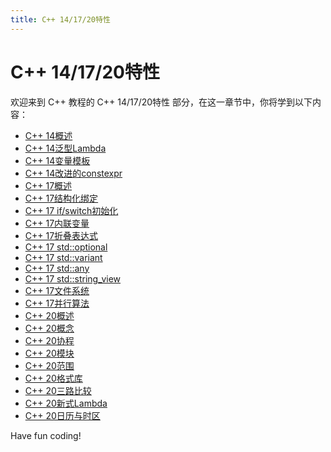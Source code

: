 ```yaml
---
title: C++ 14/17/20特性
---
```


# C++ 14/17/20特性

欢迎来到 C++ 教程的 C++ 14/17/20特性 部分，在这一章节中，你将学到以下内容：

- [C++ 14概述](./0-cpp14-overview.mdx)
- [C++ 14泛型Lambda](./1-cpp14-generic-lambda.mdx)
- [C++ 14变量模板](./2-cpp14-variable-template.mdx)
- [C++ 14改进的constexpr](./3-cpp14-improved-constexpr.mdx)
- [C++ 17概述](./4-cpp17-overview.mdx)
- [C++ 17结构化绑定](./5-cpp17-structured-binding.mdx)
- [C++ 17 if/switch初始化](./6-cpp17ifswitch-initialization.mdx)
- [C++ 17内联变量](./7-cpp17-inline-variables.mdx)
- [C++ 17折叠表达式](./8-cpp17-fold-expressions.mdx)
- [C++ 17 std::optional](./9-cpp17stdoptional.mdx)
- [C++ 17 std::variant](./10-cpp17stdvariant.mdx)
- [C++ 17 std::any](./11-cpp17stdany.mdx)
- [C++ 17 std::string_view](./12-cpp17stdstring_view.mdx)
- [C++ 17文件系统](./13-cpp17-file-system.mdx)
- [C++ 17并行算法](./14-cpp17-parallel-algorithm.mdx)
- [C++ 20概述](./15-cpp20-overview.mdx)
- [C++ 20概念](./16-cpp20-concept.mdx)
- [C++ 20协程](./17-cpp20-coroutine.mdx)
- [C++ 20模块](./18-cpp20-module.mdx)
- [C++ 20范围](./19-cpp20-scope.mdx)
- [C++ 20格式库](./20-cpp20-format-library.mdx)
- [C++ 20三路比较](./21-cpp20-three-way-comparison.mdx)
- [C++ 20新式Lambda](./22-cpp20-new-style-lambda.mdx)
- [C++ 20日历与时区](./23-cpp20-calendar-and-time-zone.mdx)

Have fun coding!